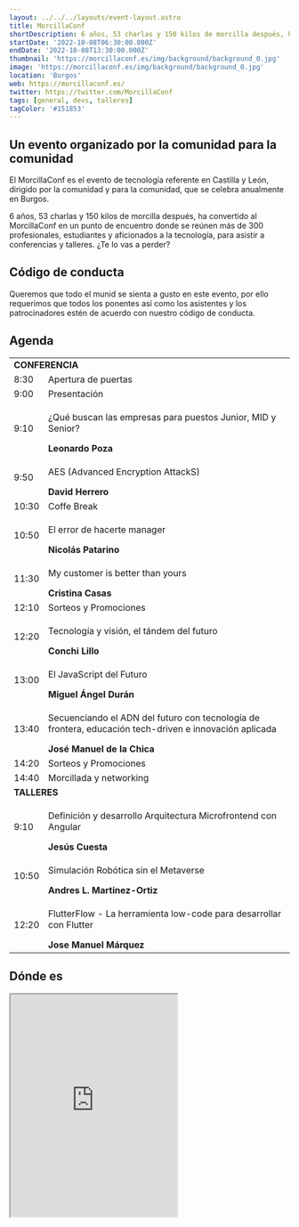 ```yaml
---
layout: ../../../layouts/event-layout.astro
title: MorcillaConf
shortDescription: 6 años, 53 charlas y 150 kilos de morcilla después, ha convertido al MorcillaConf en un punto de encuentro donde se reúnen más de 300 profesionales, estudiantes y aficionados a la tecnología, para asistir a conferencias y talleres. ¿Te lo vas a perder?
startDate: '2022-10-08T06:30:00.000Z'
endDate: '2022-10-08T13:30:00.000Z'
thumbnail: 'https://morcillaconf.es/img/background/background_0.jpg'
image: 'https://morcillaconf.es/img/background/background_0.jpg'
location: 'Burgos'
web: https://morcillaconf.es/
twitter: https://twitter.com/MorcillaConf
tags: [general, devs, talleres]
tagColor: '#151853'
---
```


## Un evento organizado por la comunidad para la comunidad

El MorcillaConf es el evento de tecnología referente en Castilla y León, dirigido por la comunidad y para la comunidad, que se celebra anualmente en Burgos.

6 años, 53 charlas y 150 kilos de morcilla después, ha convertido al MorcillaConf en un punto de encuentro donde se reúnen más de 300 profesionales, estudiantes y aficionados a la tecnología, para asistir a conferencias y talleres. ¿Te lo vas a perder?

## Código de conducta

Queremos que todo el munid se sienta a gusto en este evento, por ello requerimos que todos los ponentes así como los asistentes y los patrocinadores estén de acuerdo con nuestro código de conducta.

<h2>Agenda</h2>

<table class="table">
<tbody>
  <tr>
    <td colspan="2"><b>CONFERENCIA</b></td>
  </tr>
  <tr>
    <td>8:30</td>
    <td>Apertura de puertas</td>
  </tr>
  <tr>
    <td>9:00</td>
    <td>Presentación</td>
  </tr>
  <tr>
    <td>9:10</td>
      <td><p>¿Qué buscan las empresas para puestos Junior, MID y Senior?</p><b>Leonardo Poza</b></td>
  </tr>
  <tr>
    <td>9:50</td>
      <td><p>AES (Advanced Encryption AttackS)</p><b>David Herrero</b></td>
  </tr>
  <tr>
    <td>10:30</td>
    <td>Coffe Break</td>
  </tr>
  <tr>
    <td>10:50</td>
      <td><p>El error de hacerte manager</p><b>Nicolás Patarino</b></td>
  </tr>
  <tr>
    <td>11:30</td>
      <td><p>My customer is better than yours</p><b>Cristina Casas</b></td>
  </tr>
  <tr>
    <td>12:10</td>
    <td>Sorteos y Promociones</td>
  </tr>
  <tr>
    <td>12:20</td>
      <td><p>Tecnología y visión, el tándem del futuro</p><b>Conchi Lillo</b></td>
  </tr>
  <tr>
    <td>13:00</td>
      <td><p>El JavaScript del Futuro</p><b>Miguel Ángel Durán</b></td>
  </tr>
  <tr>
    <td>13:40</td>
      <td><p>Secuenciando el ADN del futuro con tecnología de frontera, educación tech-driven e innovación aplicada</p><b>José Manuel de la Chica</b></td>
  </tr>
  <tr>
    <td>14:20</td>
    <td>Sorteos y Promociones</td>
  </tr>
  <tr>
    <td>14:40</td>
    <td>Morcillada y networking</td>
  </tr>
  <tr>
    <td colspan="2"><b>TALLERES</b></td>
  </tr>
  <tr>
    <td>9:10</td>
      <td><p>Definición y desarrollo Arquitectura Microfrontend con Angular</p><b>Jesús Cuesta</b></td>
  </tr>
  <tr>
    <td>10:50</td>
      <td><p>Simulación Robótica sin el Metaverse</p><b>Andres L. Martinez-Ortiz</b></td>
  </tr>
  <tr>
    <td>12:20</td>
      <td><p>FlutterFlow - La herramienta low-code para desarrollar con Flutter</p><b>Jose Manuel Márquez</b></td>
  </tr>
  </tbody>
</table>

## Dónde es

<iframe className="w-full mt-4" height="400px" src="https://www.google.com/maps/embed?pb=!1m14!1m8!1m3!1d11796.241263445096!2d-3.7100273!3d42.3412374!3m2!1i1024!2i768!4f13.1!3m3!1m2!1s0x0%3A0xd590fefd35625541!2sUniversidad+Isabel+I!5e0!3m2!1ses!2ses!4v1560445140508!5m2!1ses!2ses" allowfullscreen=""></iframe>
